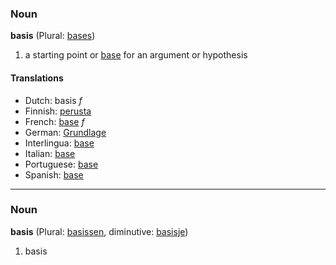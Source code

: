 ===Noun===
'''basis''' (Plural: [[bases]])
# a starting point or [[base]] for an argument or hypothesis

==== Translations ====
*Dutch: basis ''f''
*Finnish: [[perusta]]
*French: [[base]] ''f''
*German: [[Grundlage]] 
*Interlingua: [[base]] 
*Italian: [[base]] 
*Portuguese: [[base]] 
*Spanish: [[base]]

----
===Noun===
'''basis''' (Plural: [[basissen]], diminutive: [[basisje]])

# basis
